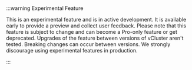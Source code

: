 
<br />

:::warning Experimental Feature

This is an experimental feature and is in active development. It is available early to provide a preview and collect user feedback. Please note that this feature is subject to change and can become a Pro-only feature or get deprecated. Upgrades of the feature between versions of vCluster aren't tested. Breaking changes can occur between versions. We strongly discourage using experimental features in production.

:::